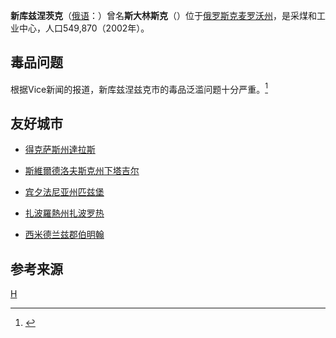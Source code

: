 '''新库兹涅茨克'''（[[俄语|俄语]]：'''{{lang|ru|Новокузне́цк}}'''）曾名'''斯大林斯克'''（'''{{lang|ru|Ста́линск}}'''）位于[[俄罗斯|俄罗斯]][[克麦罗沃州|克麦罗沃州]]，是采煤和工业中心，人口549,870（2002年）。

== 毒品问题 ==
根据Vice新闻的报道，新库兹涅兹克市的毒品泛滥问题十分严重。<ref>{{Cite web|url = http://www.vice.cn/mobile.php/Read/vice-news-siberia-krokodil-tears|title = 鳄鱼的眼泪：毒战中的俄罗斯|accessdate = 2014-11-02|deadurl = yes|archiveurl = https://web.archive.org/web/20141102074950/http://www.vice.cn/mobile.php/Read/vice-news-siberia-krokodil-tears|archivedate = 2014-11-02}}</ref>

== 友好城市 ==
* {{USA}}[[得克萨斯州|得克萨斯州]][[達拉斯|達拉斯]] 
* {{RUS}}[[斯維爾德洛夫斯克州|斯維爾德洛夫斯克州]][[下塔吉尔|下塔吉尔]]
* {{USA}}[[宾夕法尼亚州|宾夕法尼亚州]][[匹兹堡|匹兹堡]]
* {{UKR}}[[扎波羅熱州|扎波羅熱州]][[扎波罗热|扎波罗热]]
* {{GBR}}[[西米德兰兹郡|西米德兰兹郡]][[伯明翰|伯明翰]]

== 参考来源 ==
{{reflist}}

{{克麦罗沃州行政区划}}

{{Authority control}}
{{russia-geo-stub}}

[[Category:克麥羅沃州城市|Н]]